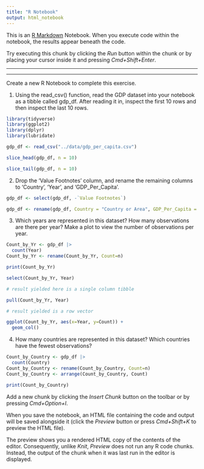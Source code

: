 ```yaml
---
title: "R Notebook"
output: html_notebook
---
```


This is an [R Markdown](http://rmarkdown.rstudio.com) Notebook. When you execute code within the notebook, the results appear beneath the code. 

Try executing this chunk by clicking the *Run* button within the chunk or by placing your cursor inside it and pressing *Cmd+Shift+Enter*. 


------------------------------------------------------------------------------------------------------------------------------------------------

------------------------------------------------------------------------------------------------------------------------------------------------



Create a new R Notebook to complete this exercise.

1. Using the read_csv() function, read the GDP dataset into your notebook as a tibble called gdp_df. After reading it in, inspect the first 10 rows and then inspect the last 10 rows.


```r
library(tidyverse)
library(ggplot2)
library(dplyr)
library(lubridate)
```


```r
gdp_df <- read_csv("../data/gdp_per_capita.csv")

slice_head(gdp_df, n = 10)
```

```r
slice_tail(gdp_df, n = 10)
```
2. Drop the 'Value Footnotes' column, and rename the remaining columns to 'Country', 'Year', and 'GDP_Per_Capita'.


```r
gdp_df <- select(gdp_df, -`Value Footnotes`)

gdp_df <- rename(gdp_df, Country = "Country or Area", GDP_Per_Capita = Value)
```


3. Which years are represented in this dataset? How many observations are there per year? Make a plot to view the number of observations per year.

```r
Count_by_Yr <- gdp_df |> 
  count(Year) 
Count_by_Yr <- rename(Count_by_Yr, Count=n)

print(Count_by_Yr)
```
```r
select(Count_by_Yr, Year)

# result yielded here is a single column tibble
```

```r
pull(Count_by_Yr, Year)

# result yielded is a row vector
```




```r
ggplot(Count_by_Yr, aes(x=Year, y=Count)) +
  geom_col()
```


4. How many countries are represented in this dataset? Which countries have the fewest observations?

```r

Count_by_Country <- gdp_df |> 
  count(Country)
Count_by_Country <- rename(Count_by_Country, Count=n)  
Count_by_Country <- arrange(Count_by_Country, Count)

print(Count_by_Country)

```





Add a new chunk by clicking the *Insert Chunk* button on the toolbar or by pressing *Cmd+Option+I*.

When you save the notebook, an HTML file containing the code and output will be saved alongside it (click the *Preview* button or press *Cmd+Shift+K* to preview the HTML file). 

The preview shows you a rendered HTML copy of the contents of the editor. Consequently, unlike *Knit*, *Preview* does not run any R code chunks. Instead, the output of the chunk when it was last run in the editor is displayed.

